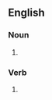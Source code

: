 ==English==

===Noun===
{{head|en|noun form}}

# {{plural of|en|shuffle}}

===Verb===
{{head|en|verb form}}

# {{en-third-person singular of|shuffle}}